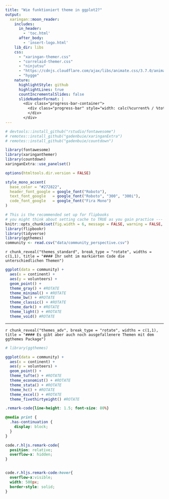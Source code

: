 ```yaml
---
title: "Wie funktioniert theme in ggplot2?"
output:
  xaringan::moon_reader:
    includes:
      in_header:
        - 'toc.html'
      after_body:
        - 'insert-logo.html'
    lib_dir: libs
    css:
      - "xaringan-themer.css"
      - "correlaid-themer.css"
      - "ninjutsu"
      - "https://cdnjs.cloudflare.com/ajax/libs/animate.css/3.7.0/animate.min.css"
      - "hygge"
    nature:
      highlightStyle: github
      highlightLines: true
      countIncrementalSlides: false
      slideNumberFormat: |
        <div class="progress-bar-container">
          <div class="progress-bar" style="width: calc(%current% / %total% * 100%);">
          </div>
        </div>
---
```

```r
# devtools::install_github("rstudio/fontawesome")
# remotes::install_github("gadenbuie/xaringanExtra")
# remotes::install_github("gadenbuie/countdown")

library(fontawesome)
library(xaringanthemer)
library(countdown)
xaringanExtra::use_panelset()

options(htmltools.dir.version = FALSE)

style_mono_accent(
  base_color = "#272822",
  header_font_google = google_font("Roboto"),
  text_font_google   = google_font("Roboto", "300", "300i"),
  code_font_google   = google_font("Fira Mono")
)
```



```r
# This is the recommended set up for flipbooks
# you might think about setting cache to TRUE as you gain practice --- building flipbooks from scratch can be time consuming
knitr::opts_chunk$set(fig.width = 6, message = FALSE, warning = FALSE, comment = "", cache = F)
library(flipbookr)
library(tidyverse)
library(ggthemes)
community <- read.csv("data/community_perspective.csv")
```

`r chunk_reveal("themes_standard", break_type = "rotate", widths = c(1,1), title = "#### Ihr seht im markierten Code die unterschiedlichen Themen")`

```r
ggplot(data = community) +
  aes(x = continent) +
  aes(y = volunteers) +
  geom_point() +
  theme_gray() + #ROTATE
  theme_minimal() + #ROTATE
  theme_bw() + #ROTATE
  theme_classic() + #ROTATE
  theme_dark() + #ROTATE
  theme_light() + #ROTATE
  theme_void() #ROTATE
```

---

`r chunk_reveal("themes_adv", break_type = "rotate", widths = c(1,1), title = "#### Es gibt aber auch noch ausgefallenere Themen mit dem ggthemes Package")`

```r
# library(ggthemes)

ggplot(data = community) +
  aes(x = continent) +
  aes(y = volunteers) +
  geom_point() +
  theme_tufte() + #ROTATE
  theme_economist() + #ROTATE
  theme_stata() + #ROTATE
  theme_hc() + #ROTATE
  theme_excel() + #ROTATE
  theme_fivethirtyeight() #ROTATE
```

<!-- adjust font size in this css code chunk, currently 80 -->

```css
.remark-code{line-height: 1.5; font-size: 80%}

@media print {
  .has-continuation {
    display: block;
  }
}

code.r.hljs.remark-code{
  position: relative;
  overflow-x: hidden;
}


code.r.hljs.remark-code:hover{
  overflow-x:visible;
  width: 500px;
  border-style: solid;
}
```


